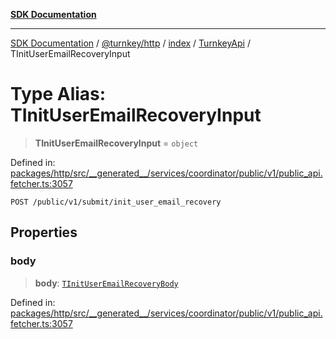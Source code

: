 [**SDK Documentation**](../../../../../../README.mdx)

***

[SDK Documentation](../../../../../../packages.mdx) / [@turnkey/http](../../../../README.mdx) / [index](../../../README.mdx) / [TurnkeyApi](../README.mdx) / TInitUserEmailRecoveryInput

# Type Alias: TInitUserEmailRecoveryInput

> **TInitUserEmailRecoveryInput** = `object`

Defined in: [packages/http/src/\_\_generated\_\_/services/coordinator/public/v1/public\_api.fetcher.ts:3057](https://github.com/tkhq/sdk/blob/078f5423e923fbd1d7fd39440402d7f01d09c3d0/packages/http/src/__generated__/services/coordinator/public/v1/public_api.fetcher.ts#L3057)

`POST /public/v1/submit/init_user_email_recovery`

## Properties

### body

> **body**: [`TInitUserEmailRecoveryBody`](TInitUserEmailRecoveryBody.mdx)

Defined in: [packages/http/src/\_\_generated\_\_/services/coordinator/public/v1/public\_api.fetcher.ts:3057](https://github.com/tkhq/sdk/blob/078f5423e923fbd1d7fd39440402d7f01d09c3d0/packages/http/src/__generated__/services/coordinator/public/v1/public_api.fetcher.ts#L3057)
